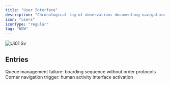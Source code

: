 ```yaml
---
title: "User Interface"
description: "Chronological log of observations documenting navigation methods, input protocols, and interface learning processes."
icon: "users"
iconType: "regular"
tag: "NEW"
---
```


![Ui01 Sv](/images/ui01.svg)

## Entries

<Columns cols={2}>
  <Card title="trg-republike-boarding-20251001" icon="users" iconType="regular" href="/ui-01/trg-republike-boarding-20251001" img="/images/cf-half6.svg" cta="View">
    Queue management failure: boarding sequence without order protocols
  </Card>
  <Card title="waterworld-sequence-20251003" icon="users" iconType="regular" href="/ui-01/waterworld-sequence-20251003" img="/images/cf-half6.svg" cta="View">
    Corner navigation trigger: human activity interface activation
  </Card>
</Columns>

## 